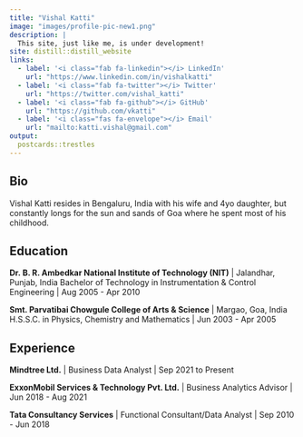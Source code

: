 ```yaml
---
title: "Vishal Katti"
image: "images/profile-pic-new1.png"
description: |
  This site, just like me, is under development!
site: distill::distill_website
links:
  - label: '<i class="fab fa-linkedin"></i> LinkedIn'
    url: "https://www.linkedin.com/in/vishalkatti"
  - label: '<i class="fab fa-twitter"></i> Twitter'
    url: "https://twitter.com/vishal_katti"
  - label: '<i class="fab fa-github"></i> GitHub'
    url: "https://github.com/vkatti"
  - label: '<i class="fas fa-envelope"></i> Email'
    url: "mailto:katti.vishal@gmail.com"
output:
  postcards::trestles
---
```

 
## Bio

Vishal Katti resides in Bengaluru, India with his wife and 4yo daughter, but constantly longs for the sun and sands of Goa where he spent most of his childhood.


## Education

**Dr. B. R. Ambedkar National Institute of Technology (NIT)** | Jalandhar, Punjab, India
Bachelor of Technology in Instrumentation & Control Engineering | Aug 2005 - Apr 2010

**Smt. Parvatibai Chowgule College of Arts & Science** | Margao, Goa, India
H.S.S.C. in Physics, Chemistry and Mathematics | Jun 2003 - Apr 2005



## Experience

**Mindtree Ltd.** | Business Data Analyst | Sep 2021 to Present

**ExxonMobil Services & Technology Pvt. Ltd.** | Business Analytics Advisor | Jun 2018 - Aug 2021

**Tata Consultancy Services** | Functional Consultant/Data Analyst | Sep 2010 - Jun 2018
